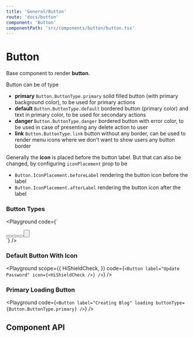 ```yaml
---
title: 'General/Button'
route: 'docs/button'
component: 'Button'
componentPath: 'src/components/button/button.tsx'
---
```



# Button

Base component to render **button**.

Button can be of type

- **primary** `Button.ButtonType.primary` solid filled button (with primary background color), to be used for primary actions
- **default** `Button.ButtonType.default` bordered button (primary color) and text in primary color, to be used for secondary actions
- **danger** `Button.ButtonType.danger` bordered button with error color, to be used in case of presenting any delete action to user
- **link** `Button.ButtonType.link` button without any border, can be used to render menu icons where we don't want to show users any button border

Generally the **icon** is placed before the button label. But that can also be changed, by configuring `iconPlacement` prop to be

- `Button.IconPlacement.beforeLabel` rendering the button icon before the label
- `Button.IconPlacement.afterLabel` rendering the button icon after the label

### Button Types

<Playground
  code={`<div className="flex items-center space-x-4">
  <Button label="Default Button" />
  <Button buttonType={Button.ButtonType.primary} label="Primary Button" />
  <Button buttonType={Button.ButtonType.danger} label="Danger Button" />
  <Button buttonType={Button.ButtonType.link} label="Link Button" />
</div>`}
/>

### Default Button With Icon

<Playground
  scope={{
    HiShieldCheck,
  }}
  code={`<Button label="Update Password" icon={<HiShieldCheck />} />`}
/>

### Primary Loading Button

<Playground
  code={`<Button label="Creating Blog" loading buttonType={Button.ButtonType.primary} />`}
/>

## Component API

<PropsTable />
